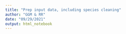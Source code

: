 ```yaml
---
title: "Prep input data, including species cleaning"
author: "GGM & RR"
date: "09/29/2021"
output: html_notebook
---
```


